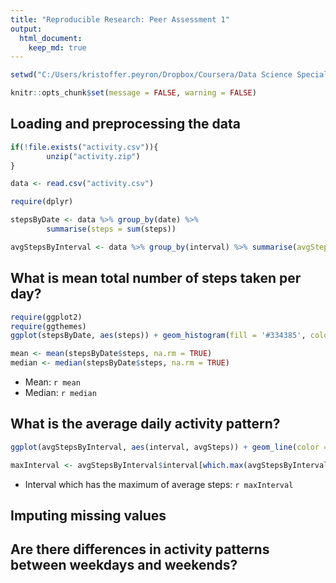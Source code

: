 ```yaml
---
title: "Reproducible Research: Peer Assessment 1"
output: 
  html_document:
    keep_md: true
---
```



```r
setwd("C:/Users/kristoffer.peyron/Dropbox/Coursera/Data Science Specialization/5. Reproducible Research/week 2/RepData_PeerAssessment1")

knitr::opts_chunk$set(message = FALSE, warning = FALSE)


```


## Loading and preprocessing the data

```r

if(!file.exists("activity.csv")){
        unzip("activity.zip")
}

data <- read.csv("activity.csv")

require(dplyr)

stepsByDate <- data %>% group_by(date) %>% 
        summarise(steps = sum(steps))

avgStepsByInterval <- data %>% group_by(interval) %>% summarise(avgSteps = mean(steps, na.rm = TRUE))


```


## What is mean total number of steps taken per day?
```r
require(ggplot2)
require(ggthemes)
ggplot(stepsByDate, aes(steps)) + geom_histogram(fill = '#334385', color = 'black', binwidth = 500) + theme_economist() + labs(title = 'Histogram over Steps') + theme(plot.title = element_text(hjust = 0.5))

mean <- mean(stepsByDate$steps, na.rm = TRUE)
median <- median(stepsByDate$steps, na.rm = TRUE)

```
- Mean: `r mean`
- Median: `r median`


## What is the average daily activity pattern?
```r
ggplot(avgStepsByInterval, aes(interval, avgSteps)) + geom_line(color ='#33877D') + theme_economist()

maxInterval <- avgStepsByInterval$interval[which.max(avgStepsByInterval$avgSteps)]

```
- Interval which has the maximum of average steps: `r maxInterval`


## Imputing missing values



## Are there differences in activity patterns between weekdays and weekends?
